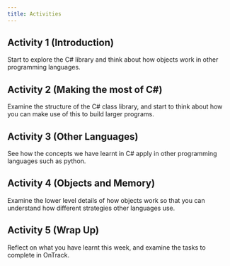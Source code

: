 ```yaml
---
title: Activities
---
```


## Activity 1 (Introduction)

Start to explore the C# library and think about how objects work in other programming languages.

## Activity 2 (Making the most of C#)

Examine the structure of the C# class library, and start to think about how you can make use of this to build larger programs.

## Activity 3 (Other Languages)

See how the concepts we have learnt in C# apply in other programming languages such as python.

## Activity 4 (Objects and Memory)

Examine the lower level details of how objects work so that you can understand how different strategies other languages use.

## Activity 5 (Wrap Up)

Reflect on what you have learnt this week, and examine the tasks to complete in OnTrack.